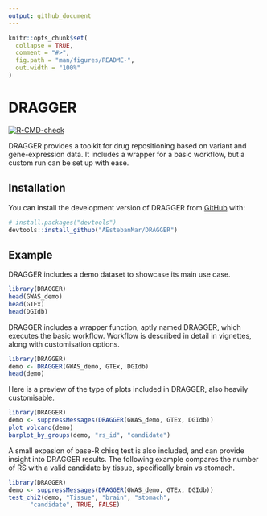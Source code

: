 ```yaml
---
output: github_document
---
```


<!-- README.md is generated from README.Rmd. Please edit that file -->

```r
knitr::opts_chunk$set(
  collapse = TRUE,
  comment = "#>",
  fig.path = "man/figures/README-",
  out.width = "100%"
)
```

# DRAGGER

<!-- badges: start -->
[![R-CMD-check](https://github.com/AEstebanMar/DRAGGER/actions/workflows/R-CMD-check.yaml/badge.svg)](https://github.com/AEstebanMar/DRAGGER/actions/workflows/R-CMD-check.yaml)
<!-- badges: end -->

DRAGGER provides a toolkit for drug repositioning based on variant and gene-expression data. It includes a wrapper
for a basic workflow, but a custom run can be set up with ease.

## Installation

You can install the development version of DRAGGER from [GitHub](https://github.com/) with:

``` r
# install.packages("devtools")
devtools::install_github("AEstebanMar/DRAGGER")
```

## Example

DRAGGER includes a demo dataset to showcase its main use case.

```r
library(DRAGGER)
head(GWAS_demo)
head(GTEx)
head(DGIdb)
```

DRAGGER includes a wrapper function, aptly named DRAGGER, which executes the basic workflow.
Workflow is described in detail in vignettes, along with customisation options.

```r
library(DRAGGER)
demo <- DRAGGER(GWAS_demo, GTEx, DGIdb)
head(demo)
```

Here is a preview of the type of plots included in DRAGGER, also heavily customisable.

```r
library(DRAGGER)
demo <- suppressMessages(DRAGGER(GWAS_demo, GTEx, DGIdb))
plot_volcano(demo)
barplot_by_groups(demo, "rs_id", "candidate")
```
A small expasion of base-R chisq test is also included, and can provide insight
into DRAGGER results. The following example compares the number of RS with
a valid candidate by tissue, specifically brain vs stomach.

```r
library(DRAGGER)
demo <- suppressMessages(DRAGGER(GWAS_demo, GTEx, DGIdb))
test_chi2(demo, "Tissue", "brain", "stomach",
      "candidate", TRUE, FALSE)
```